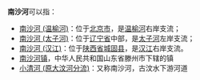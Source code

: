 '''南沙河'''可以指：
*[[南沙河_(温榆河)|南沙河 (温榆河)]]：位于[[北京市|北京市]]，是[[温榆河|温榆河]]右岸支流；
*[[南沙河_(太子河)|南沙河 (太子河)]]：位于[[辽宁省|辽宁省]]中部，是[[太子河|太子河]]左岸支流；
*[[南沙河_(汉江)|南沙河 (汉江)]]：位于[[陕西省|陕西省]][[城固县|城固县]]，是[[汉江_(中国)|汉江]]右岸支流。
*[[南沙河镇|南沙河镇]]，中华人民共和国山东省滕州市下辖的镇
*[[小清河_(原大汶河分流)|小清河 (原大汶河分流)]]：又称南沙河，古汶水下游河道

{{disambig|cat=三字河名消歧义|N}}
